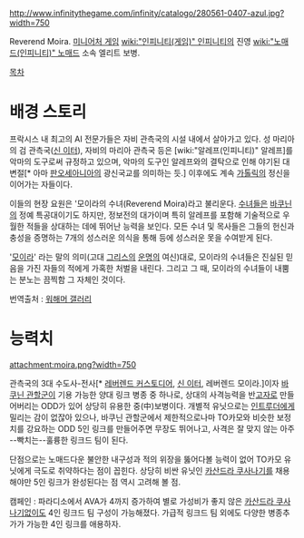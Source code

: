 http://www.infinitythegame.com/infinity/catalogo/280561-0407-azul.jpg?width=750

Reverend Moira. [[미니어처 게임]] [[wiki:"인피니티(게임)" 인피니티]]의 진영 [[wiki:"노매드(인피니티)" 노매드]] 소속 엘리트 보병.

[[목차]]
= 배경 스토리 =
프락시스 내 최고의 AI 전문가들은 자비 관측국의 시설 내에서 살아가고 있다. 성 마리아의 검 관측국([[신 이터]]), 자비의 마리아 관측국 등은 [wiki:"알레프(인피니티)" 알레프]를 악마의 도구로써 규정하고 있으며, 악마의 도구인 알레프와의 결탁으로 인해 야기된 대변절[* 아마 [[판오세아니아]]의 광신국교를 의미하는 듯.] 이후에도 계속 [[가톨릭]]의 정신을 이어가는 자들이다.

이들의 현장 요원은 '모이라의 수녀(Reverend Moira)라고 불리운다. [[수녀]]들은 [[바쿠닌]]의 정예 특공대이기도 하지만, 정보전의 대가이며 특히 알레프를 포함해 기술적으로 우월한 적들을 상대하는 데에 뛰어난 능력을 보인다. 모든 수녀 및 목사들은 그들의 헌신과 충성을 증명하는 7개의 성스러운 의식을 통해 등에 성스러운 못을 수여받게 된다.

'[[모이라]]' 라는 말의 의미(고대 [[그리스]]의 [[운명]]의 여신)대로, 모이라의 수녀들은 진실된 믿음을 가진 자들의 적에게 가혹한 처벌을 내린다. 그리고 그 때, 모이라의 수녀들이 내뿜는 분노는 끔찍함 그 자체인 것이다.

번역출처 : [[워해머 갤러리]]


= 능력치 =
attachment:moira.png?width=750

관측국의 3대 수도사-전사[* [[레버렌드 커스토디어]], [[신 이터]], 레버렌드 모이라.]이자 [[바쿠닌 관할군]]이 기용 가능한 양대 링크 병종 중 하나로, 상대의 사격능력을 반[[고자]]로 만들어버리는 ODD가 있어 상당히 유용한 중(中)보병이다. 개별적 유닛으로는 [[인트루더]]에게 밀리는 감이 없잖아 있으나, 바쿠닌 관할군에서 제한적으로나마 TO카모와 비슷한 보정치를 강요하는 ODD 5인 링크를 만들어주면 무장도 뛰어나고, 사격은 잘 맞지 않는 아주 --빡치는--훌륭한 링크드 팀이 된다.

단점으로는 노매드다운 불안한 내구성과 적의 위장을 뚫어다볼 능력이 없어 TO카모 유닛에게 극도로 취약하다는 점이 꼽힌다. 상당히 비싼 유닛인 [[카산드라 쿠사나기]]를 채용해야만 5인 링크가 완성된다는 점 역시 고려해 볼 점.

캠페인 : 파라디소에서 AVA가 4까지 증가하여 별로 가성비가 좋지 않은 [[카산드라 쿠사나기]]없이도 4인 링크드 팀 구성이 가능해졌다. 가급적 링크드 팀 외에도 다양한 병종추가가 가능한 4인 링크를 애용하자.
